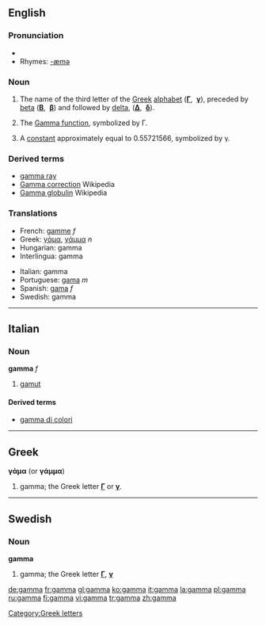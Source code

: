 {{letter_disp2|beta|[[image:Greek_uc_gamma.png|33px]][[image:Greek_lc_gamma.png|28px]] |delta|γάμα|Γ|γ}}

==English==

===Pronunciation===
* {{IPA|/gæmə/}}
* Rhymes: [[Rhymes:English:-æmə|-æmə]]

===Noun===
{{en-noun|-}}
# The name of the third letter of the [[Greek]] [[alphabet]] ('''[[Γ]]''', &nbsp;'''[[γ]]'''), preceded by [[beta]] ('''[[Β]]''', &nbsp;'''[[β]]''') and followed by [[delta]], ('''[[Δ]]''', &nbsp;'''[[δ]]''').
# {{cattag|mathematics}} The [[w:Gamma function|Gamma function]], symbolized by Γ.
# {{cattag|mathematics}} A [[constant]] approximately equal to 0.55721566, symbolized by γ.

===Derived terms===
* [[gamma ray]]
* [[w:Gamma correction|Gamma correction]] Wikipedia
* [[w:Gamma globulin|Gamma globulin]] Wikipedia

===Translations===
{{top}}
*French: [[gamme]] ''f''
*Greek: [[γάμα]], [[γάμμα]] ''n'' 
*Hungarian: gamma
*Interlingua: gamma
{{mid}}
*Italian: gamma
*Portuguese: [[gama]] ''m''
*Spanish: [[gama]] ''f''
*Swedish: gamma
{{bottom}}

----

==Italian==

===Noun===
'''gamma''' ''f''
# [[gamut]]

====Derived terms====
*[[gamma di colori]]<!-- only if it's a set-phrase -->

----
==Greek==
'''γάμα''' (or '''γάμμα''')

# gamma; the Greek letter '''[[Γ]]''' or '''[[γ]]'''.

----
==Swedish==

===Noun===
'''gamma'''
# gamma; the Greek letter '''[[Γ]]''', '''[[γ]]'''

[[Category:Greek letters]]

[[de:gamma]]
[[fr:gamma]]
[[gl:gamma]]
[[ko:gamma]]
[[it:gamma]]
[[la:gamma]]
[[pl:gamma]]
[[ru:gamma]]
[[fi:gamma]]
[[vi:gamma]]
[[tr:gamma]]
[[zh:gamma]]